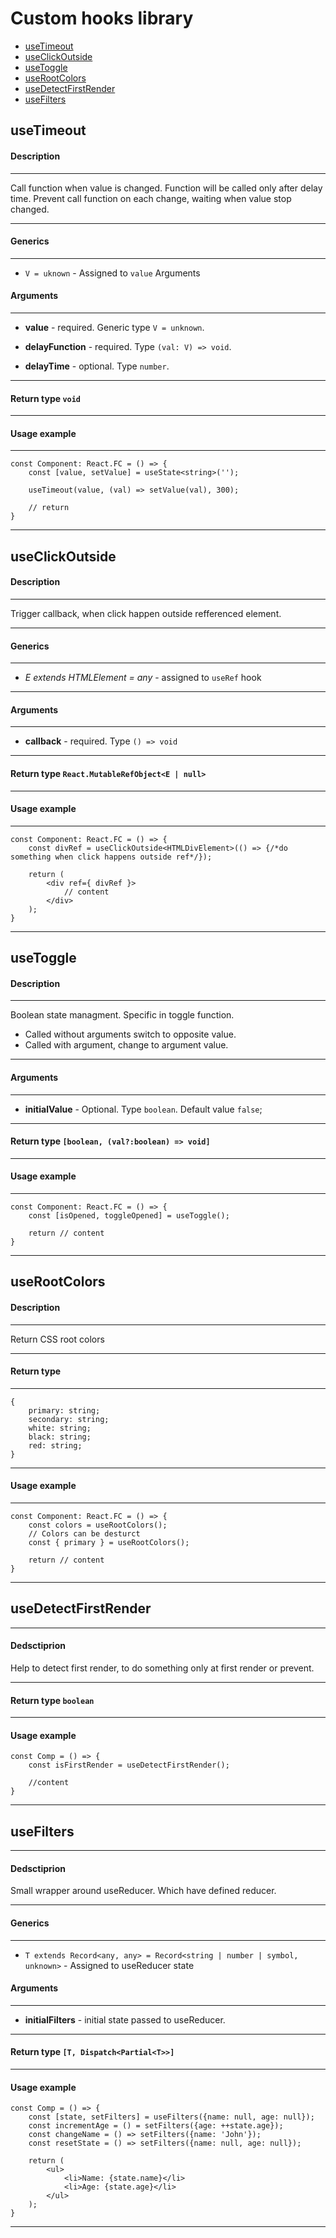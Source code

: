 
<Meta title="Custom hooks" />

# Custom hooks library

- [useTimeout](#useTimeout)
- [useClickOutside](#useClickOutside)
- [useToggle](#useToggle)
- [useRootColors](#useRootColors)
- [useDetectFirstRender](#useDetectFirstRender)
- [useFilters](#useFilters)

<h2 id="useTimeout">useTimeout</h2>

#### Description

---

Call function when value is changed. Function will be called only after delay time. Prevent call function on each change, waiting when value stop changed.

---

#### Generics

---

- `V = uknown` - Assigned to `value` Arguments

#### Arguments

---

- **value** - required. Generic type `V = unknown`.

- **delayFunction** - required. Type `(val: V) => void`.

- **delayTime** - optional. Type `number`.

---

#### Return type `void`

---

#### Usage example

---

```TS
const Component: React.FC = () => {
    const [value, setValue] = useState<string>('');

    useTimeout(value, (val) => setValue(val), 300);

    // return
}
```

---

<h2 id="useClickOutside">useClickOutside</h2>

#### Description

---

Trigger callback, when click happen outside refferenced element.

---

#### Generics

---

- *E extends HTMLElement = any* - assigned to `useRef` hook

---

#### Arguments

---

- **callback** - required. Type `() => void`

---

#### Return type `React.MutableRefObject<E | null>`

---

#### Usage example

---

```TS
const Component: React.FC = () => {
    const divRef = useClickOutside<HTMLDivElement>(() => {/*do something when click happens outside ref*/});

    return (
        <div ref={ divRef }>
            // content
        </div>
    );
}
```

---

<h2 id="useToggle">useToggle</h2>

#### Description

---

Boolean state managment. Specific in toggle function.

- Called without arguments switch to opposite value.
- Called with argument, change to argument value.

---

#### Arguments

---

- **initialValue** - Optional. Type `boolean`. Default value `false`;

---

#### Return type `[boolean, (val?:boolean) => void]`

---

#### Usage example

---

```TS
const Component: React.FC = () => {
    const [isOpened, toggleOpened] = useToggle();

    return // content
}
```

---

<h2 id="useRootColors">useRootColors</h2>

#### Description

---

Return CSS root colors

---

#### Return type 

---

```TS
{
    primary: string;
    secondary: string;
    white: string;
    black: string;
    red: string;
}
```

---

#### Usage example

---

```TS
const Component: React.FC = () => {
    const colors = useRootColors();
    // Colors can be desturct
    const { primary } = useRootColors();

    return // content
}
```

---

<h2 id="useDetectFirstRender">useDetectFirstRender</h2>

---

#### Dedsctiprion

Help to detect first render, to do something only at first render or prevent.

---

#### Return type `boolean`

---

#### Usage example

```TS
const Comp = () => {
    const isFirstRender = useDetectFirstRender();

    //content
}
```

---

<h2 id="useFilters">useFilters</h2>

---

#### Dedsctiprion

Small wrapper around useReducer. Which have defined reducer.

---

#### Generics

---

- `T extends Record<any, any> = Record<string | number | symbol, unknown>` - Assigned to useReducer state

#### Arguments

---

- **initialFilters** - initial state passed to useReducer.

---

#### Return type `[T, Dispatch<Partial<T>>]`

---

#### Usage example

```TS
const Comp = () => {
    const [state, setFilters] = useFilters({name: null, age: null});
    const incrementAge = () = setFilters({age: ++state.age});
    const changeName = () => setFilters({name: 'John'});
    const resetState = () => setFilters({name: null, age: null});
    
    return (
        <ul>
            <li>Name: {state.name}</li>
            <li>Age: {state.age}</li>
        </ul>
    );
}
```

---
